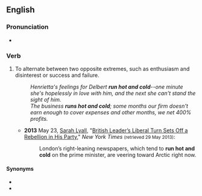 ==English==

===Pronunciation===
* {{audio|en|En-au-run hot and cold.ogg|Audio (AU)}}

===Verb===
{{head|en|verb|head=[[run]] [[hot]] and [[cold]]}}

# {{lb|en|idiomatic}} To alternate between two opposite extremes, such as enthusiasm and disinterest or success and failure.
#: ''Henrietta's feelings for Delbert '''run hot and cold'''--one minute she's hopelessly in love with him, and the next she can't stand the sight of him.''
#: ''The business '''runs hot and cold'''; some months our firm doesn't earn enough to cover expenses and other months, we net 400% profits.''
#* '''2013''' May 23, [[w:Sarah Lyall|Sarah Lyall]], "[http://www.nytimes.com/2013/05/24/world/europe/british-leader-david-cameron-faces-rebellion-in-his-party.html?pagewanted=all&_r=0 British Leader’s Liberal Turn Sets Off a Rebellion in His Party]," ''New York Times'' <small>(retrieved 29 May 2013)</small>:
#*: London’s right-leaning newspapers, which tend to '''run hot and cold''' on the prime minister, are veering toward Arctic right now.

====Synonyms====
* {{l|en|blow hot and cold}}
* {{l|en|hold with the hare and run with the hounds}}